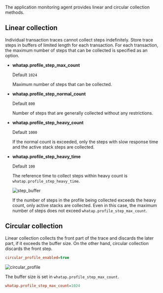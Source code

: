 The application monitoring agent provides linear and circular collection methods.

## Linear collection

Individual transaction traces cannot collect steps indefinitely. Store trace steps in buffers of limited length for each transaction. For each transaction, the maximum number of steps that can be collected is specified as an option.

- **whatap.profile_step_max_count**

  Default `1024`

  Maximum number of steps that can be collected.

- **whatap.profile_step_normal_count**

  Default `800`

  Number of steps that are generally collected without any restrictions.

- **whatap.profile_step_heavy_count**

  Default `1000`

  If the normal count is exceeded, only the steps with slow response time and the active stack steps are collected.

- **whatap.profile_step_heavy_time**

  Default `100`

  The reference time to collect steps within heavy count is `whatap.profile_step_heavy_time`.

  ![step_buffer](https://img.whatap.io/media/agent_java/data/step_buffer.png) 

  If the number of steps in the profile being collected exceeds the heavy count, only active stacks are collected. Even in this case, the maximum number of steps does not exceed `whatap.profile_step_max_count`.

## Circular collection

Linear collection collects the front part of the trace and discards the later part, if it exceeds the buffer size. On the other hand, circular collection discards the front step. 

```ini
circular_profile_enabled=true
```

![circular_profile](https://img.whatap.io/media/agent_java/data/circular_profile.png)

The buffer size is set in `whatap.profile_step_max_count`.

```ini
whatap.profile_step_max_count=1024
```
